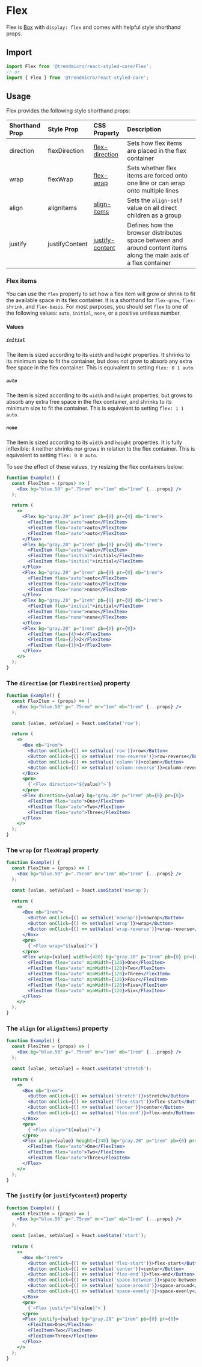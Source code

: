 # Flex

Flex is [Box](./box) with `display: flex` and comes with helpful style shorthand props.

## Import

```js
import Flex from '@trendmicro/react-styled-core/Flex';
// or
import { Flex } from '@trendmicro/react-styled-core';
```

## Usage

Flex provides the following style shorthand props:

| Shorthand Prop | Style Prop | CSS Property | Description |
| :------------- | :--------- | :----------- | :---------- |
| direction | flexDirection | [flex-direction](https://developer.mozilla.org/en-US/docs/Web/CSS/flex-direction) | Sets how flex items are placed in the flex container |
| wrap | flexWrap | [flex-wrap](https://developer.mozilla.org/en-US/docs/Web/CSS/flex-wrap) | Sets whether flex items are forced onto one line or can wrap onto multiple lines |
| align | alignItems | [align-items](https://developer.mozilla.org/en-US/docs/Web/CSS/align-items) | Sets the `align-self` value on all direct children as a group |
| justify | justifyContent | [justify-content](https://developer.mozilla.org/en-US/docs/Web/CSS/justify-content) | Defines how the browser distributes space between and around content items along the main axis of a flex container |

### Flex items

You can use the `flex` property to set how a flex item will grow or shrink to fit the available space in its flex container. It is a shorthand for `flex-grow`, `flex-shrink`, and `flex-basis`. For most purposes, you should set `flex` to one of the following values: `auto`, `initial`, `none`, or a positive unitless number.

#### Values

##### `initial`
The item is sized according to its `width` and `height` properties. It shrinks to its minimum size to fit the container, but does not grow to absorb any extra free space in the flex container. This is equivalent to setting `flex: 0 1 auto`.

##### `auto`
The item is sized according to its `width` and `height` properties, but grows to absorb any extra free space in the flex container, and shrinks to its minimum size to fit the container. This is equivalent to setting `flex: 1 1 auto`.

##### `none`
The item is sized according to its `width` and `height` properties. It is fully inflexible: it neither shrinks nor grows in relation to the flex container. This is equivalent to setting `flex: 0 0 auto`.

To see the effect of these values, try resizing the flex containers below:

```jsx
function Example() {
  const FlexItem = (props) => (
    <Box bg="blue.50" p=".75rem" mr="1em" mb="1rem" {...props} />
  );

  return (
    <>
      <Flex bg="gray.20" p="1rem" pb={0} pr={0} mb="1rem">
        <FlexItem flex="auto">auto</FlexItem>
        <FlexItem flex="auto">auto</FlexItem>
        <FlexItem flex="auto">auto</FlexItem>
      </Flex>
      <Flex bg="gray.20" p="1rem" pb={0} pr={0} mb="1rem">
        <FlexItem flex="auto">auto</FlexItem>
        <FlexItem flex="initial">initial</FlexItem>
        <FlexItem flex="initial">initial</FlexItem>
      </Flex>
      <Flex bg="gray.20" p="1rem" pb={0} pr={0} mb="1rem">
        <FlexItem flex="auto">auto</FlexItem>
        <FlexItem flex="auto">auto</FlexItem>
        <FlexItem flex="none">none</FlexItem>
      </Flex>
      <Flex bg="gray.20" p="1rem" pb={0} pr={0} mb="1rem">
        <FlexItem flex="initial">initial</FlexItem>
        <FlexItem flex="none">none</FlexItem>
        <FlexItem flex="none">none</FlexItem>
      </Flex>
      <Flex bg="gray.20" p="1rem" pb={0} pr={0}>
        <FlexItem flex={4}>4</FlexItem>
        <FlexItem flex={2}>2</FlexItem>
        <FlexItem flex={1}>1</FlexItem>
      </Flex>
    </>
  );
}
```

### The `direction` (or `flexDirection`) property

```jsx
function Example() {
  const FlexItem = (props) => (
    <Box bg="blue.50" p=".75rem" mr="1em" mb="1rem" {...props} />
  );

  const [value, setValue] = React.useState('row');

  return (
    <>
      <Box mb="1rem">
        <Button onClick={() => setValue('row')}>row</Button>
        <Button onClick={() => setValue('row-reverse')}>row-reverse</Button>
        <Button onClick={() => setValue('column')}>column</Button>
        <Button onClick={() => setValue('column-reverse')}>column-reverse</Button>
      </Box>
      <pre>
        {`<Flex direction="${value}">`}
      </pre>
      <Flex direction={value} bg="gray.20" p="1rem" pb={0} pr={0}>
        <FlexItem flex="auto">One</FlexItem>
        <FlexItem flex="auto">Two</FlexItem>
        <FlexItem flex="auto">Three</FlexItem>
      </Flex>
    </>
  );
}
```

### The `wrap` (or `flexWrap`) property

```jsx
function Example() {
  const FlexItem = (props) => (
    <Box bg="blue.50" p=".75rem" mr="1em" mb="1rem" {...props} />
  );

  const [value, setValue] = React.useState('nowrap');

  return (
    <>
      <Box mb="1rem">
        <Button onClick={() => setValue('nowrap')}>nowrap</Button>
        <Button onClick={() => setValue('wrap')}>wrap</Button>
        <Button onClick={() => setValue('wrap-reverse')}>wrap-reverse</Button>
      </Box>
      <pre>
        {`<Flex wrap="${value}">`}
      </pre>
      <Flex wrap={value} width={480} bg="gray.20" p="1rem" pb={0} pr={0}>
        <FlexItem flex="auto" minWidth={120}>One</FlexItem>
        <FlexItem flex="auto" minWidth={120}>Two</FlexItem>
        <FlexItem flex="auto" minWidth={120}>Three</FlexItem>
        <FlexItem flex="auto" minWidth={120}>Four</FlexItem>
        <FlexItem flex="auto" minWidth={120}>Five</FlexItem>
        <FlexItem flex="auto" minWidth={120}>Six</FlexItem>
      </Flex>
    </>
  );
}
```

### The `align` (or `alignItems`) property

```jsx
function Example() {
  const FlexItem = (props) => (
    <Box bg="blue.50" p=".75rem" mr="1em" mb="1rem" {...props} />
  );

  const [value, setValue] = React.useState('stretch');

  return (
    <>
      <Box mb="1rem">
        <Button onClick={() => setValue('stretch')}>stretch</Button>
        <Button onClick={() => setValue('flex-start')}>flex-start</Button>
        <Button onClick={() => setValue('center')}>center</Button>
        <Button onClick={() => setValue('flex-end')}>flex-end</Button>
      </Box>
      <pre>
        {`<Flex align="${value}">`}
      </pre>
      <Flex align={value} height={240} bg="gray.20" p="1rem" pb={0} pr={0}>
        <FlexItem flex="auto">One</FlexItem>
        <FlexItem flex="auto">Two</FlexItem>
        <FlexItem flex="auto">Three</FlexItem>
      </Flex>
    </>
  );
}
```

### The `justify` (or `justifyContent`) property

```jsx
function Example() {
  const FlexItem = (props) => (
    <Box bg="blue.50" p=".75rem" mr="1em" mb="1rem" {...props} />
  );

  const [value, setValue] = React.useState('start');

  return (
    <>
      <Box mb="1rem">
        <Button onClick={() => setValue('flex-start')}>flex-start</Button>
        <Button onClick={() => setValue('center')}>center</Button>
        <Button onClick={() => setValue('flex-end')}>flex-end</Button>
        <Button onClick={() => setValue('space-between')}>space-between</Button>
        <Button onClick={() => setValue('space-around')}>space-around</Button>
        <Button onClick={() => setValue('space-evenly')}>space-evenly</Button>
      </Box>
      <pre>
        {`<Flex justify="${value}">`}
      </pre>
      <Flex justify={value} bg="gray.20" p="1rem" pb={0} pr={0}>
        <FlexItem>One</FlexItem>
        <FlexItem>Two</FlexItem>
        <FlexItem>Three</FlexItem>
      </Flex>
    </>
  );
}
```
